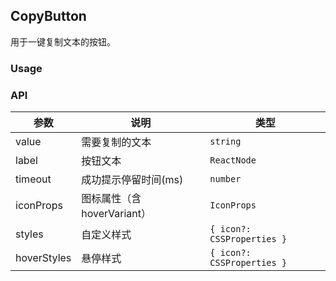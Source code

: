 
## CopyButton

用于一键复制文本的按钮。

### Usage

<DemoBlock title="CopyButton 基本用法" description="点击按钮复制指定文本">
  <Basic />
</DemoBlock>

### API

| 参数 | 说明 | 类型 |
| --- | --- | --- |
| value | 需要复制的文本 | `string` |
| label | 按钮文本 | `ReactNode` |
| timeout | 成功提示停留时间(ms) | `number` |
| iconProps | 图标属性（含 hoverVariant） | `IconProps` |
| styles | 自定义样式 | `{ icon?: CSSProperties }` |
| hoverStyles | 悬停样式 | `{ icon?: CSSProperties }` | 